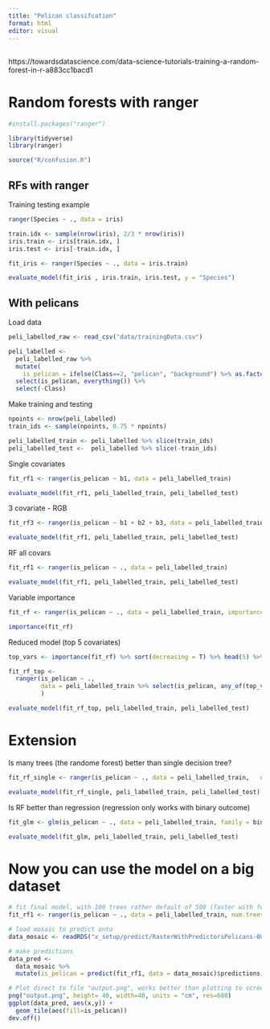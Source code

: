 ```yaml
---
title: "Pelican classifcation"
format: html
editor: visual
---
```


## 

https://towardsdatascience.com/data-science-tutorials-training-a-random-forest-in-r-a883cc1bacd1

# Random forests with ranger

```r
#install.packages("ranger")

library(tidyverse)
library(ranger)

source("R/confusion.R")

```

## RFs with ranger

Training testing example

```r
ranger(Species ~ ., data = iris)

train.idx <- sample(nrow(iris), 2/3 * nrow(iris))
iris.train <- iris[train.idx, ]
iris.test <- iris[-train.idx, ]

fit_iris <- ranger(Species ~ ., data = iris.train)

evaluate_model(fit_iris , iris.train, iris.test, y = "Species")
```

## With pelicans

Load data

```r

peli_labelled_raw <- read_csv("data/trainingData.csv")

peli_labelled <- 
  peli_labelled_raw %>% 
  mutate(
    is_pelican = ifelse(Class==2, "pelican", "background") %>% as.factor()) %>%
  select(is_pelican, everything()) %>% 
  select(-Class)

```

Make training and testing

```r

npoints <- nrow(peli_labelled)
train_ids <- sample(npoints, 0.75 * npoints)

peli_labelled_train <- peli_labelled %>% slice(train_ids)
peli_labelled_test <-  peli_labelled %>% slice(-train_ids)
```

Single covariates

```r
fit_rf1 <- ranger(is_pelican ~ b1, data = peli_labelled_train)

evaluate_model(fit_rf1, peli_labelled_train, peli_labelled_test)
```

3 covariate - RGB

```r
fit_rf3 <- ranger(is_pelican ~ b1 + b2 + b3, data = peli_labelled_train)

evaluate_model(fit_rf1, peli_labelled_train, peli_labelled_test)
```

RF all covars

```r
fit_rf1 <- ranger(is_pelican ~ ., data = peli_labelled_train)

evaluate_model(fit_rf1, peli_labelled_train, peli_labelled_test)

```

Variable importance

```r
fit_rf <- ranger(is_pelican ~ ., data = peli_labelled_train, importance = "permutation")

importance(fit_rf)
```

Reduced model (top 5 covariates)

```r

top_vars <- importance(fit_rf) %>% sort(decreasing = T) %>% head(5) %>% names() 

fit_rf_top <- 
  ranger(is_pelican ~ ., 
         data = peli_labelled_train %>% select(is_pelican, any_of(top_vars))
         )

evaluate_model(fit_rf_top, peli_labelled_train, peli_labelled_test)
```

# Extension

Is many trees (the randome forest) better than single decision tree?

```r
fit_rf_single <- ranger(is_pelican ~ ., data = peli_labelled_train,   num.trees =1)

evaluate_model(fit_rf_single, peli_labelled_train, peli_labelled_test)

```

Is RF better than regression (regression only works with binary outcome)

```r

fit_glm <- glm(is_pelican ~ ., data = peli_labelled_train, family = binomial)

evaluate_model(fit_glm, peli_labelled_train, peli_labelled_test)

```

# Now you can use the model on a big dataset

```r

# fit final model, with 100 trees rather default of 500 (faster with fewer trees, and 100 seems like enough here)
fit_rf1 <- ranger(is_pelican ~ ., data = peli_labelled_train, num.trees = 100)

# load mosaic to predict onto
data_mosaic <- readRDS("x_setup/predict/RasterWithPredictorsPelicans-0000011776-0000011776.rds") 

# make predictions
data_pred <- 
  data_mosaic %>%
  mutate(is_pelican = predict(fit_rf1, data = data_mosaic)$predictions)

# Plot direct to file "output.png", works better than plotting to screen for big datastes 
png("output.png", height= 40, width=40, units = "cm", res=600)
ggplot(data_pred, aes(x,y)) +
  geom_tile(aes(fill=is_pelican))
dev.off()

```
